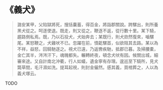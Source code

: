# 《義犬》

> 潞安某甲，父陷獄將死，搜括囊蓄，得百金，將詣郡關說。跨騾出，則所養黑犬從之。呵逐使退。既走，則又從之，鞭逐不返，從行數十里。某下騎，趨路側私焉。既，乃以石投犬，犬始奔去；某既行，則犬欻然復來，嚙騾尾。某怒鞭之，犬雞吠不已。忽躍在前，憤齕騾首，似欲阻其去路。某以為不祥，益怒，回騎馳逐之。視犬已遠，乃返轡疾馳，抵郡已暮。及掃腰橐，金亡其半，涔涔汗下，魂魄都失。輾轉終夜，頓念犬吠有因。候關出城，細審來途。又自計南北沖衢，行人如蟻，遺金寧有存理。逡巡至下騎所，見犬斃草間，毛汗濕如洗。提耳起視，則封金儼然。感其義，買棺葬之，人以為義犬塚云。

TODO
